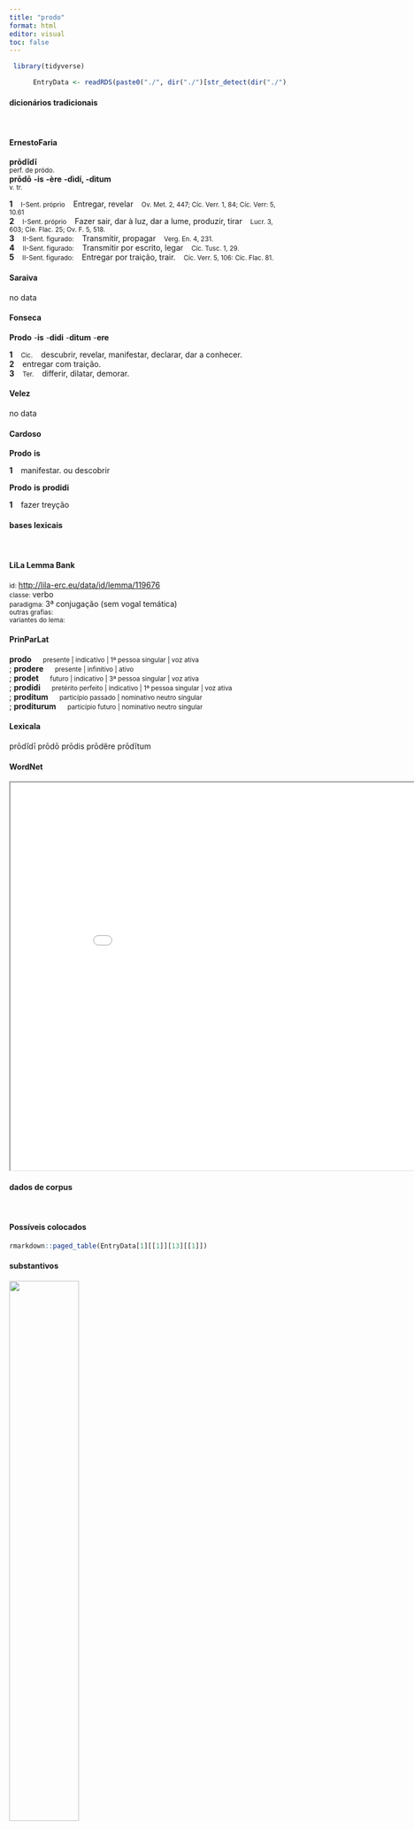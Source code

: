 ```yaml
---
title: "prodo"
format: html
editor: visual
toc: false
---
```



```r
 library(tidyverse) 

      EntryData <- readRDS(paste0("./", dir("./")[str_detect(dir("./"), "_xx112-114-111-100-111xx_.rds")]))

```


#### dicionários tradicionais

&emsp;




::: panel-tabset

#### ErnestoFaria

<b>prōdĭdī</b> <br> <small>perf. de pródo.</small> <br> <small></small> 
 <b>prōdō</b> <b>-is</b> <b>-ère</b> <b>-dìdí, -dìtum</b> <br> <small>v. tr.</small> <br> <small></small>   <p> <b>1</b> &ensp; <small>I-Sent. próprio</small> &ensp; Entregar, revelar &ensp; <small>Ov. Met. 2, 447; Cíc. Verr. 1, 84; Cíc. Verr: 5, 10.61</small> <br> <b>2</b> &ensp; <small>I-Sent. próprio</small> &ensp; Fazer sair, dar à luz, dar a lume, produzir, tirar &ensp; <small>Lucr. 3, 603; Cíe. Flac. 25; Ov. F. 5, 518.</small> <br> <b>3</b> &ensp; <small>II-Sent. figurado:</small> &ensp; Transmitir, propagar &ensp; <small>Verg. En. 4, 231.</small> <br> <b>4</b> &ensp; <small>II-Sent. figurado:</small> &ensp; Transmitir por escrito, legar &ensp; <small>Cíc. Tusc. 1, 29.</small> <br> <b>5</b> &ensp; <small>II-Sent. figurado:</small> &ensp; Entregar por traição, trair. &ensp; <small>Cíc. Verr. 5, 106: Cíc. Flac. 81.</small> </p>




#### Saraiva

no data




#### Fonseca

<b>Prodo</b> -<b>is</b> -<b>didi</b> -<b>ditum</b> -<b>ere</b>   <p> <b>1</b> &ensp; <small>Cic.</small> &ensp; descubrir, revelar, manifestar, declarar, dar a conhecer. <br> <b>2</b> &ensp; entregar com traição. <br> <b>3</b> &ensp; <small>Ter.</small> &ensp; differir, dilatar, demorar. </p>




#### Velez

no data




#### Cardoso

<b>Prodo</b> <b>is</b>   <p> <b>1</b> &ensp; manifestar. ou descobrir </p> 
 <b>Prodo</b> <b>is</b> <b>prodidi</b>   <p> <b>1</b> &ensp; fazer treyção </p>


:::



#### bases lexicais

&emsp;






::: panel-tabset

#### LiLa Lemma Bank

<small> id: </small> <a href=' http://lila-erc.eu/data/id/lemma/119676 ' target="_blank"> http://lila-erc.eu/data/id/lemma/119676 </a> <br>
<small> classe: </small> verbo    <br>
<small> paradigma: </small> 3ª conjugação (sem vogal temática) <br>
<small> outras grafias: </small>  <br>
<small> variantes do lema: </small>  <br>





#### PrinParLat

<b> prodo </b>&emsp;<small> presente | indicativo | 1ª pessoa singular | voz ativa </small><br>
; <b> prodere </b>&emsp;<small> presente | infinitivo | ativo </small><br>
; <b> prodet </b>&emsp;<small> futuro | indicativo | 3ª pessoa singular | voz ativa </small><br>
; <b> prodidi </b>&emsp;<small> pretérito perfeito | indicativo | 1ª pessoa singular | voz ativa </small><br>
; <b> proditum </b>&emsp;<small> particípio passado | nominativo neutro singular </small><br>
; <b> proditurum </b>&emsp;<small> particípio futuro | nominativo neutro singular </small><br>





#### Lexicala

prōdĭdī 
 prōdō 
 prōdis 
 prōdĕre 
 prōdĭtum




#### WordNet

<iframe width='900' height='700' src='Media/Tree__xx112-114-111-100-111xx__sem_type_lexemes_pt.html'>

</iframe>


:::



#### dados de corpus

&emsp;




::: panel-tabset

#### Possíveis colocados

```r

rmarkdown::paged_table(EntryData[1][[1]][13][[1]])

```


#### substantivos

![](./Media/wordcloud__xx112-114-111-100-111xx__BY_collocate_scoreSUBST.webp){width=50% fig-alt='This chart plots collocate by scoreSUBST, for the headword prodo here are all the values plotted: collocate: memoria; scoreSUBST: 3. collocate: atque; scoreSUBST: 0'}




#### adjetivos

![](./Media/wordcloud__xx112-114-111-100-111xx__BY_collocate_scoreADJ.webp){width=50% fig-alt='This chart plots collocate by scoreADJ, for the headword prodo here are all the values plotted: collocate: memoria; scoreADJ: 0. collocate: atque; scoreADJ: 0'}




#### verbos

![](./Media/wordcloud__xx112-114-111-100-111xx__BY_collocate_scoreVERBO.webp){width=50% fig-alt='This chart plots collocate by scoreVERBO, for the headword prodo here are all the values plotted: collocate: memoria; scoreVERBO: 0. collocate: atque; scoreVERBO: 0'}




#### advérbios

![](./Media/wordcloud__xx112-114-111-100-111xx__BY_collocate_scoreADV.webp){width=50% fig-alt='This chart plots collocate by scoreADV, for the headword prodo here are all the values plotted: collocate: memoria; scoreADV: 0. collocate: atque; scoreADV: 0'}




#### preposições e conjunções

![](./Media/wordcloud__xx112-114-111-100-111xx__BY_collocate_scoreFUNC.webp){width=50% fig-alt='This chart plots collocate by scoreFUNC, for the headword prodo here are all the values plotted: collocate: memoria; scoreFUNC: 0. collocate: atque; scoreFUNC: 0'}


:::



::: panel-tabset

#### ExemplosTraduzidos

<p> cuius enim scelere impulsi ac <b>proditi</b> simus iam profecto vides <br> <small> Cic.Att.3.8.4 <br> Pois seguramente já vês pelo crime de quem fui impelido e traído. <small> [JDD, de outra edição] </small> </small> </p>
; <p> quare ne committeret ut is locus ubi constitissent ex calamitate populi Romani et internecione exercitus nomen caperet aut memoriam <b>proderet</b> <br> <small> Caes.Gal.1.13.7 <br> Por isso, que ele não corresse o risco de que esse lugar, onde eles tinham parado, tomasse o nome da calamidade do povo romano e do extermínio de seu exército ou perpetuasse a memória disso. <small> [JDD] </small> </small> </p>





#### Frequência por autor

![](./Media/barchart__xx112-114-111-100-111xx__lemma_BY_author_Frequencies.webp){width=50% fig-alt='This charts plots the frequency of lemma by author_Frequencies. The Tacitus subcorpus registers the highest normalized frequency, with the value of 6.87 and an absolute frequency of 2. The Tacitus subcorpus follows, with a normalized frequency of 6.87 and an absolute frequency of 2. the subcorpus with the least normalized frequency is Ovidius with the normalized value of 0 and an absolute freqeuncy of 0. here are all the values: subcorpus: Caesar ; normalized frequency: 5 ; absolute frequency: 1.88836014804744. subcorpus: Cicero ; normalized frequency: 25 ; absolute frequency: 1.55739951658319. subcorpus: Horatius ; normalized frequency: 1 ; absolute frequency: 0.888020602077968. subcorpus: Ovidius ; normalized frequency: 0 ; absolute frequency: 0. subcorpus: Phaedrus ; normalized frequency: 1 ; absolute frequency: 1.5181417944436. subcorpus: Sallustius ; normalized frequency: 2 ; absolute frequency: 1.85511548093869. subcorpus: Seneca ; normalized frequency: 4 ; absolute frequency: 0.746533286052892. subcorpus: Suetonius ; normalized frequency: 0 ; absolute frequency: 0. subcorpus: Tacitus ; normalized frequency: 2 ; absolute frequency: 6.86577411603158. subcorpus: Vergilius ; normalized frequency: 2 ; absolute frequency: 3.86100386100386. subcorpus: Hieronymus ; normalized frequency: 0 ; absolute frequency: 0'}




#### Frequência por gênero

![](./Media/barchart__xx112-114-111-100-111xx__lemma_BY_genre_Frequencies.webp){width=50% fig-alt='This charts plots the frequency of lemma by genre_Frequencies. The Poesia.épica subcorpus registers the highest normalized frequency, with the value of 3.86 and an absolute frequency of 2. The Prosa.histórica subcorpus follows, with a normalized frequency of 2.19 and an absolute frequency of 9. the subcorpus with the least normalized frequency is Prosa.ficcional with the normalized value of 0 and an absolute freqeuncy of 0. here are all the values: subcorpus: Prosa.histórica ; normalized frequency: 9 ; absolute frequency: 2.1909004600891. subcorpus: Prosa.filosófica ; normalized frequency: 6 ; absolute frequency: 0.988451590583351. subcorpus: Prosa.oratória ; normalized frequency: 18 ; absolute frequency: 1.72822674334873. subcorpus: Prosa.epistolográfica ; normalized frequency: 4 ; absolute frequency: 1.05991149738997. subcorpus: Poesia.lírica ; normalized frequency: 1 ; absolute frequency: 0.84125515268781. subcorpus: Poesia.didática ; normalized frequency: 1 ; absolute frequency: 0.848248367121893. subcorpus: Poesia.trágica ; normalized frequency: 1 ; absolute frequency: 0.868658790826963. subcorpus: Poesia.épica ; normalized frequency: 2 ; absolute frequency: 3.86100386100386. subcorpus: Prosa.ficcional ; normalized frequency: 0 ; absolute frequency: 0'}




#### Frequência por século

![](./Media/barchart__xx112-114-111-100-111xx__lemma_BY_period_Frequencies.webp){width=50% fig-alt='This charts plots the frequency of lemma by period_Frequencies. The II.d.C. subcorpus registers the highest normalized frequency, with the value of 5.24 and an absolute frequency of 2. The I.a.C. subcorpus follows, with a normalized frequency of 1.63 and an absolute frequency of 35. the subcorpus with the least normalized frequency is IV.d.C. with the normalized value of 0 and an absolute freqeuncy of 0. here are all the values: subcorpus: I.a.C. ; normalized frequency: 35 ; absolute frequency: 1.629043518734. subcorpus: I.d.C. ; normalized frequency: 5 ; absolute frequency: 0.764876854826373. subcorpus: II.d.C. ; normalized frequency: 2 ; absolute frequency: 5.23560209424084. subcorpus: IV.d.C. ; normalized frequency: 0 ; absolute frequency: 0'}


:::

